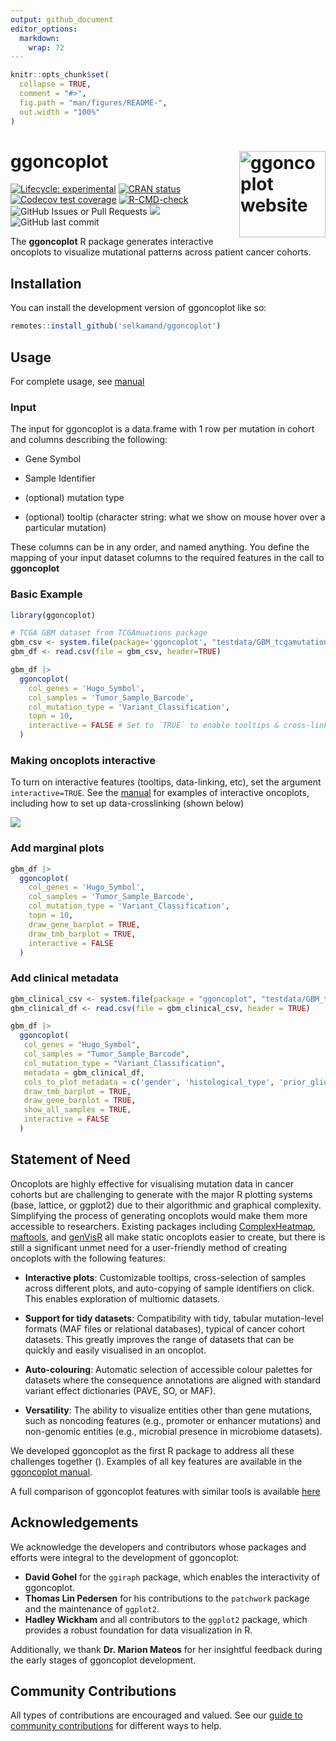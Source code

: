 ```yaml
---
output: github_document
editor_options: 
  markdown: 
    wrap: 72
---
```


<!-- README.md is generated from README.Rmd. Please edit that file -->

```r
knitr::opts_chunk$set(
  collapse = TRUE,
  comment = "#>",
  fig.path = "man/figures/README-",
  out.width = "100%"
)
```

# ggoncoplot <a href="https://selkamand.github.io/ggoncoplot/"><img src="man/figures/logo.png" alt="ggoncoplot website" align="right" height="138"/></a>

<!-- badges: start -->

[![Lifecycle:
experimental](https://img.shields.io/badge/lifecycle-experimental-orange.svg)](https://lifecycle.r-lib.org/articles/stages.html#experimental)
[![CRAN
status](https://www.r-pkg.org/badges/version/ggoncoplot)](https://CRAN.R-project.org/package=ggoncoplot)
[![Codecov test
coverage](https://codecov.io/gh/selkamand/ggoncoplot/branch/master/graph/badge.svg)](https://app.codecov.io/gh/selkamand/ggoncoplot?branch=master)
[![R-CMD-check](https://github.com/selkamand/ggoncoplot/actions/workflows/R-CMD-check.yaml/badge.svg)](https://github.com/selkamand/ggoncoplot/actions/workflows/R-CMD-check.yaml)
![GitHub Issues or Pull
Requests](https://img.shields.io/github/issues-closed/selkamand/ggoncoplot)
[![](https://img.shields.io/github/languages/code-size/selkamand/ggoncoplot.svg)](https://github.com/selkamand/ggoncoplot)
![GitHub last
commit](https://img.shields.io/github/last-commit/selkamand/ggoncoplot)

<!-- badges: end -->

The **ggoncoplot** R package generates interactive oncoplots to
visualize mutational patterns across patient cancer cohorts.

## Installation

You can install the development version of ggoncoplot like so:

``` r
remotes::install_github('selkamand/ggoncoplot')
```

## Usage

For complete usage, see
[manual](https://selkamand.github.io/ggoncoplot/articles/manual.html)

### Input

The input for ggoncoplot is a data.frame with 1 row per mutation in
cohort and columns describing the following:

-   Gene Symbol

-   Sample Identifier

-   (optional) mutation type

-   (optional) tooltip (character string: what we show on mouse hover
    over a particular mutation)

These columns can be in any order, and named anything. You define the
mapping of your input dataset columns to the required features in the
call to **ggoncoplot**

### Basic Example

```r
library(ggoncoplot)

# TCGA GBM dataset from TCGAmuations package
gbm_csv <- system.file(package='ggoncoplot', "testdata/GBM_tcgamutations_mc3_maf.csv.gz")
gbm_df <- read.csv(file = gbm_csv, header=TRUE)

gbm_df |> 
  ggoncoplot(
    col_genes = 'Hugo_Symbol', 
    col_samples = 'Tumor_Sample_Barcode', 
    col_mutation_type = 'Variant_Classification', 
    topn = 10, 
    interactive = FALSE # Set to `TRUE` to enable tooltips & cross-linking
  )
```

### Making oncoplots interactive

To turn on interactive features (tooltips, data-linking, etc), set the
argument `interactive=TRUE`. See the [manual](https://selkamand.github.io/ggoncoplot/articles/manual.html) for examples of interactive oncoplots, including how to set up data-crosslinking (shown below)

![](man/figures/interactive_oncoplot.gif)

### Add marginal plots

```r
gbm_df |> 
  ggoncoplot(
    col_genes = 'Hugo_Symbol', 
    col_samples = 'Tumor_Sample_Barcode', 
    col_mutation_type = 'Variant_Classification', 
    topn = 10, 
    draw_gene_barplot = TRUE, 
    draw_tmb_barplot = TRUE,
    interactive = FALSE
  )
```

### Add clinical metadata

```r
gbm_clinical_csv <- system.file(package = "ggoncoplot", "testdata/GBM_tcgamutations_mc3_clinical.csv")
gbm_clinical_df <- read.csv(file = gbm_clinical_csv, header = TRUE)

gbm_df |> 
  ggoncoplot(
   col_genes = "Hugo_Symbol",
   col_samples = "Tumor_Sample_Barcode",
   col_mutation_type = "Variant_Classification",
   metadata = gbm_clinical_df,
   cols_to_plot_metadata = c('gender', 'histological_type', 'prior_glioma', 'tumor_tissue_site'),
   draw_tmb_barplot = TRUE, 
   draw_gene_barplot = TRUE, 
   show_all_samples = TRUE,
   interactive = FALSE
  )
```

## Statement of Need

Oncoplots are highly effective for visualising mutation data in cancer
cohorts but are challenging to generate with the major R plotting
systems (base, lattice, or ggplot2) due to their algorithmic and
graphical complexity. Simplifying the process of generating oncoplots
would make them more accessible to researchers. Existing packages
including [ComplexHeatmap](https://github.com/jokergoo/ComplexHeatmap),
[maftools](https://github.com/PoisonAlien/maftools), and
[genVisR](https://github.com/griffithlab/GenVisR) all make static
oncoplots easier to create, but there is still a significant unmet need
for a user-friendly method of creating oncoplots with the following
features:

-   **Interactive plots**: Customizable tooltips, cross-selection of
    samples across different plots, and auto-copying of sample
    identifiers on click. This enables exploration of multiomic
    datasets.

-   **Support for tidy datasets**: Compatibility with tidy, tabular
    mutation-level formats (MAF files or relational databases), typical
    of cancer cohort datasets. This greatly improves the range of
    datasets that can be quickly and easily visualised in an oncoplot.

-   **Auto-colouring**: Automatic selection of accessible colour
    palettes for datasets where the consequence annotations are aligned
    with standard variant effect dictionaries (PAVE, SO, or MAF).

-   **Versatility**: The ability to visualize entities other than gene
    mutations, such as noncoding features (e.g., promoter or enhancer
    mutations) and non-genomic entities (e.g., microbial presence in
    microbiome datasets).

We developed ggoncoplot as the first R package to address all these
challenges together (\autoref{fig:comparison}). Examples of all key
features are available in the [ggoncoplot
manual](https://selkamand.github.io/ggoncoplot/articles/manual.html).

A full comparison of ggoncoplot features with similar tools is available
[here](paper/ggoncoplot_comparison.pdf)

## Acknowledgements

We acknowledge the developers and contributors whose packages and
efforts were integral to the development of ggoncoplot:

-   **David Gohel** for the `ggiraph` package, which enables the
    interactivity of ggoncoplot.
-   **Thomas Lin Pedersen** for his contributions to the `patchwork`
    package and the maintenance of `ggplot2`.
-   **Hadley Wickham** and all contributors to the `ggplot2` package,
    which provides a robust foundation for data visualization in R.

Additionally, we thank **Dr. Marion Mateos** for her insightful feedback
during the early stages of ggoncoplot development.

## Community Contributions

All types of contributions are encouraged and valued. See our [guide to
community contributions](CONTRIBUTING.md) for different ways to help.
